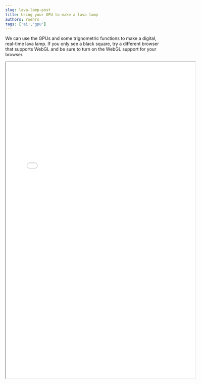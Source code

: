 ```yaml
---
slug: lava-lamp-post
title: Using your GPU to make a lava lamp
authors: roehrs
tags: ['ai','gpu']
---
```


We can use the GPUs and some trignometric functions to make a digital, real-time lava lamp. If you only see a black square, try a different browser that supports WebGL and be sure to turn on the WebGL support for your browser.


<iframe src="/lavalamp" height="1000" width="600"/>
